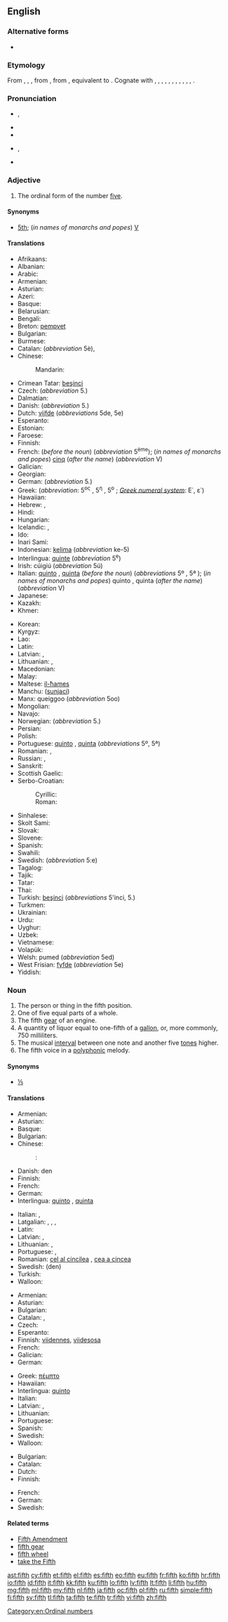 {{also|Fifth}}
==English==
{{wikipedia}}
{{ordinalbox|en|4th|5th|6th|fourth|sixth|card=five}}

===Alternative forms===
* {{l|en|fift}} {{qualifier|obsolete}}

===Etymology===
From {{etyl|enm|en}} {{term|fifthe|lang=enm}}, {{term|fifte|lang=enm}}, {{term|fift|lang=enm}}, from {{etyl|ang|en}} {{term|fifta|fīfta|fifth|lang=ang}}, from {{etyl|gem-pro|en}} {{recons|femftô||fifth|lang=gem-pro}}, equivalent to {{suffix|five|th}}. Cognate with {{etyl|sco|-}} {{term|fift|lang=sco}}, {{term|fyft||fifth|lang=sco}}, {{etyl|frr|-}} {{term|fyfde||fifth|lang=frr}}, {{etyl|fy|-}} {{term|fyfde||fifth|lang=fy}}, {{etyl|nl|-}} {{term|vijfde||fifth|lang=nl}}, {{etyl|nds|-}} {{term|fifte||lang=nds}}, {{term|föfte|lang=nds}}, {{term|füfte||fifth|lang=nds}}, {{etyl|de|-}} {{term|fünfte||fifth|lang=de}}, {{etyl|da|-}} {{term|femte||fifth|lang=da}}, {{etyl|sv|-}} {{term|femte||fifth|lang=sv}}, {{etyl|is|-}} {{term|fimmta||fifth|lang=is}}.

===Pronunciation===
* {{a|UK|US|standard}} {{IPA|/fɪfθ/}}, {{X-SAMPA|/fIfT/}}
* {{audio|en-us-fifth.ogg|Audio (US)}}
* {{rhymes|ɪfθ}}
* {{a|UK|US|informal or dialectal}} {{IPA|/fɪθ/}}, {{X-SAMPA|/fIT/}}
* {{rhymes|ɪθ}}

===Adjective===
{{en-adj|-}}

# The ordinal form of the number [[five]].

====Synonyms====
* [[5th]]; (''in names of monarchs and popes'') [[V]]

====Translations====
{{trans-top|Ordinal form of the number 5}}
* Afrikaans: {{t-|af|vyfde}}
* Albanian: {{t-|sq|pestë}}
* Arabic: {{t-|ar|خامس|m|tr=xāmis|sc=Arab}}
* Armenian: {{t-|hy|հինգերորդ|tr=hingerord}}
* Asturian: {{t+|ast|quintu}}
* Azeri: {{t-|az|beşinci}}
* Basque: {{t+|eu|bosgarren}}
* Belarusian: {{t-|be|пяты|m|tr=pjáty|sc=Cyrl}}
* Bengali: {{t-|bn|পঞ্চম|tr=pôncôm}}
* Breton: [[pempvet]]
* Bulgarian: {{t+|bg|пети|m|tr=péti|sc=Cyrl}}
* Burmese: {{t+|my|ပဉ္စမ|tr=pjin sa̱ma.|sc=Mymr}}
* Catalan: {{t-|ca|cinquè|m}} (''abbreviation'' 5è), {{t-|ca|quint|m}}
* Chinese:
*: Mandarin: {{t|cmn|第五|tr=dìwǔ|sc=Hani}}
* Crimean Tatar: [[beşinci]]
* Czech: {{t+|cs|pátý|m}} (''abbreviation'' 5.)
* Dalmatian: {{tø|dlm|cincto}}
* Danish: {{t+|da|femte}} (''abbreviation'' 5.)
* Dutch: [[vijfde]] (''abbreviations'' 5de, 5e)
* Esperanto: {{t+|eo|kvina}}
* Estonian: {{t-|et|viies}}
* Faroese: {{t-|fo|fimti}}
* Finnish: {{t+|fi|viides}}
* French: {{t+|fr|cinquième}} (''before the noun'') (''abbreviation'' 5<sup>ème</sup>); (''in names of monarchs and popes'') [[cinq]] (''after the name'') (''abbreviation'' V)
* Galician: {{t+|gl|quinto}}
* Georgian: {{t-|ka|მეხუთე|tr=mexut'e|sc=Geor}}
* German: {{t+|de|fünfte|m}} (''abbreviation'' 5.)
* Greek: {{t+|el|πέμπτος|m|tr=pémptos|sc=Grek}} (''abbreviation'': 5<sup>ος</sup> {{m}}, 5<sup>η</sup> {{f}}, 5<sup>ο</sup> {{n}}; ''[[Greek numerals|Greek numeral system]]'': Ε΄, ε΄)
* Hawaiian: {{tø|haw|lima}}
* Hebrew: {{t-|he|חמישי|m|tr=khamishí|sc=Hebr}}, {{t+|he|חמישית|f|tr=khamishít|sc=Hebr}}
* Hindi: {{t-|hi|पांचवां|tr=pāñcvā̃|sc=Deva}}
* Hungarian: {{t+|hu|ötödik}}
* Icelandic: {{t-|is|fimmti|m}}, {{t-|is|fimmta|f|n}}
* Ido: {{t+|io|kinesma}}
* Inari Sami: {{tø|smn|viiđâd}}
* Indonesian: [[kelima]] (''abbreviation'' ke-5)
* Interlingua: [[quinte]] (''abbreviation'' 5<sup>e</sup>)
* Irish: cúigiú (''abbreviation'' 5ú)
* Italian: [[quinto]] {{m}}, [[quinta]] {{f}} (''before the noun'') (''abbreviations'' 5º {{m}}, 5ª {{f}}); (''in names of monarchs and popes'') quinto {{m}}, quinta {{f}} (''after the name'') (''abbreviation'' V)
* Japanese: {{t-|ja|五番目|tr=ごばんめ, goban-me|sc=Jpan}}
* Kazakh: {{t|kk|бесінші|tr=besinşi|sc=Cyrl}}
* Khmer: {{t-|km|ទីប្រាំ|tr=tii pram|sc=Khmr}}
{{trans-mid}}
* Korean: {{t+|ko|다섯째|tr=daseosjjae|sc=Hang}}
* Kyrgyz: {{t-|ky|бешинчи|tr=beşinçi|sc=Cyrl}}
* Lao: {{t-|lo|ທີ່ຫ້າ|tr=tʰī̀ hā́|sc=Laoo}}
* Latin: {{t+|la|quintus}}
* Latvian: {{t+|lv|piektais|m}}, {{t-|lv|piektā|f}}
* Lithuanian: {{t+|lt|penktas|m}}, {{t-|lt|penkta|f}}
* Macedonian: {{t-|mk|петти|m|tr=pétti|sc=Cyrl}}
* Malay: {{t+|ms|kelima}}
* Maltese: [[il-ħames]]
* Manchu: ([[sunjaci]])
* Manx: queiggoo (''abbreviation'' 5oo)
* Mongolian: {{t-|mn|тавдугаар|tr=tavdugaar|sc=Cyrl}}
* Navajo: {{tø|nv|ashdlaʼ góneʼ}}
* Norwegian: {{t+|no|femte}} (''abbreviation'' 5.)
* Persian: {{t+|fa|پنجم|tr=panjom|sc=fa-Arab}}
* Polish: {{t+|pl|piąty|m}} <!-- , [[piąta]] {{f}}, [[piąte]] {{n}} -->
* Portuguese: [[quinto]] {{m}}, [[quinta]] {{f}} (''abbreviations'' 5º{{m}}, 5ª{{f}})
* Romanian: {{t-|ro|cincilea|m}}, {{t-|ro|cincea|f}}
* Russian: {{t+|ru|пятый|m|tr=pjátyj|sc=Cyrl}}, {{qualifier|abbreviation}} {{t-|ru|5-ый|sc=Cyrl}}
* Sanskrit: {{t-|sa|पञ्चमः|tr=pañcamaḥ|sc=Deva}}
* Scottish Gaelic: {{t-|gd|còigeamh}}
* Serbo-Croatian:
*: Cyrillic: {{t-|sh|пети|m}}
*: Roman: {{t-|sh|peti|m}}
* Sinhalese: {{t-|si|පස්‍වෙනි|tr=pasveni|sc=Sinh}}
* Skolt Sami: {{tø|sms|viiđad}}
* Slovak: {{t-|sk|piaty|m}}
* Slovene: {{t+|sl|peti|alt=pêti}}
* Spanish: {{t+|es|quinto}}
* Swahili: {{t-|sw|ya tano}}
* Swedish: {{t+|sv|femte}} (''abbreviation'' 5:e)
* Tagalog: {{t-|tl|ikalima}}
* Tajik: {{t-|tg|панҷум|tr=panjum|sc=Cyrl}}
* Tatar: {{t-|tt|бишенче|tr=bişençe|sc=Cyrl}}
* Thai: {{t-|th|ที่ห้า|tr=têe hâa|sc=Thai}}
* Turkish: [[beşinci]] (''abbreviations'' 5'inci, 5.)
* Turkmen: {{t-|tk|bäşinji}}
* Ukrainian: {{t+|uk|п'ятий|m|tr=p’játyj|sc=Cyrl}}
* Urdu: {{t-|ur|پانچواں|tr=pāñcvā̃|sc=ur-Arab}}
* Uyghur: {{t-|ug|بەشىنچى|tr=beshinchi|sc=ug-Arab}}
* Uzbek: {{t-|uz|beshinchi}}
* Vietnamese: {{t+|vi|thứ năm}}
* Volapük: {{t+|vo|lulid}}
* Welsh: pumed (''abbreviation'' 5ed)
* West Frisian: [[fyfde]] (''abbreviation'' 5e)
* Yiddish: {{t-|yi|פֿינפֿט|tr=finft|sc=Hebr}}
{{trans-bottom}}

===Noun===
{{en-noun}}

# The person or thing in the fifth position.
# One of five equal parts of a whole.
# The fifth [[gear]] of an engine.
# A quantity of liquor equal to one-fifth of a [[gallon]], or, more commonly, 750 milliliters.
# The musical [[interval]] between one note and another five [[tone]]s higher.
# The fifth voice in a [[polyphonic]] melody.

====Synonyms====
* {{sense|one of five equal parts}} [[⅕]]

====Translations====

{{trans-top|person or thing in the fifth position}}
* Armenian: {{t-|hy|հինգերորդ|tr=hingerord}}
* Asturian: {{t+|ast|quintu|m}}
* Basque: {{t+|eu|bosgarren}}
* Bulgarian: {{t+|bg|пети|sc=Cyrl}}
* Chinese:
*: {{ttbc|cmn}}: {{t|cmn|第五|tr=dìwǔ|sc=Hani}}
* Danish: den {{t+|da|femte|c}}
* Finnish: {{t+|fi|viides}}
* French: {{t+|fr|cinquième|m|f}}
* German: {{t-|de|Fünfte}}
* Interlingua: [[quinto]] {{m}}, [[quinta]] {{f}}
{{trans-mid}}
* Italian: {{t+|it|quinto|m}}, {{t+|it|quinta|f}}
* Latgalian: {{tø|ltg|pīkts|m}}, {{tø|ltg|pīkta|f}}, {{tø|ltg|pīktais|m}}, {{tø|ltg|pīktuo|f}}
* Latin: {{t+|la|quintus}}
* Latvian: {{t+|lv|piektais|m}}, {{t-|lv|piektā|f}}
* Lithuanian: {{t+|lt|penktas|m}}, {{t-|lt|penkta|f}}
* Portuguese: {{t+|pt|quinto|m}}, {{t+|pt|quinta|f}}
* Romanian: [[cel al cincilea]] {{m}}, [[cea a cincea]] {{f}}
* Swedish: (den) {{t+|sv|femte|c}}
* Turkish: {{t+|tr|beşinci}}
* Walloon: {{t+|wa|cénkinme|m|f}}
{{trans-bottom}}

{{trans-top|one of five equal parts of a whole}}
* Armenian: {{t-|hy|հինգերորդ|tr=hingerord}}
* Asturian: {{t+|ast|quintu|m}}
* Bulgarian: {{t-|bg|една пета|f|sc=Cyrl}}
* Catalan: {{t-|ca|cinquè|m}},  {{t-|ca|quint|m}}
* Czech: {{t+|cs|pětina|f}}
* Esperanto: {{t-|eo|kvinono}}
* Finnish: [[viidennes]], [[viidesosa]]
* French: {{t+|fr|cinquième|m}}
* Galician: {{t+|gl|quinto|m}}
* German: {{t+|de|Fünftel|n}}
{{trans-mid}}
* Greek: [[πέμπτο]] {{n}}
* Hawaiian: {{tø|haw|hapalima}}
* Interlingua: [[quinto]]
* Italian: {{t+|it|quinto|m}}
* Latvian: {{t-|lv|piektdaļa|f}}, {{t-|lv|piektā daļa|f}}
* Lithuanian: {{t-|lt|penktadalis|m}}
* Portuguese: {{t+|pt|quinto|m}}
* Spanish: {{t+|es|quinto|m}}
* Swedish: {{t+|sv|femtedel|c}}
* Walloon: {{t+|wa|cénkinme|m}}
{{trans-bottom}}

{{trans-see|fifth gear}}

{{trans-top|quantity of liquor}}
{{trans-mid}}
{{trans-bottom}}

{{trans-top|musical interval}}
* Bulgarian: {{t-|bg|квинта|f|sc=Cyrl}}
* Catalan: {{t-|ca|quinta|f}}
* Dutch: {{t+|nl|kwint|m|f}}
* Finnish: {{t+|fi|kvintti}}
{{trans-mid}}
* French: {{t+|fr|quinte|f}}
* German: {{t+|de|Quinte|f}}
* Swedish: {{t+|sv|kvint|c}}
{{trans-bottom}}

====Related terms====
* [[Fifth Amendment]]
* [[fifth gear]]
* [[fifth wheel]]
* [[take the Fifth]]

[[Category:en:Ordinal numbers]]

[[ast:fifth]]
[[cy:fifth]]
[[et:fifth]]
[[el:fifth]]
[[es:fifth]]
[[eo:fifth]]
[[eu:fifth]]
[[fr:fifth]]
[[ko:fifth]]
[[hr:fifth]]
[[io:fifth]]
[[id:fifth]]
[[it:fifth]]
[[kk:fifth]]
[[ku:fifth]]
[[lo:fifth]]
[[lv:fifth]]
[[lt:fifth]]
[[li:fifth]]
[[hu:fifth]]
[[mg:fifth]]
[[ml:fifth]]
[[my:fifth]]
[[nl:fifth]]
[[ja:fifth]]
[[oc:fifth]]
[[pl:fifth]]
[[ru:fifth]]
[[simple:fifth]]
[[fi:fifth]]
[[sv:fifth]]
[[tl:fifth]]
[[ta:fifth]]
[[te:fifth]]
[[tr:fifth]]
[[vi:fifth]]
[[zh:fifth]]